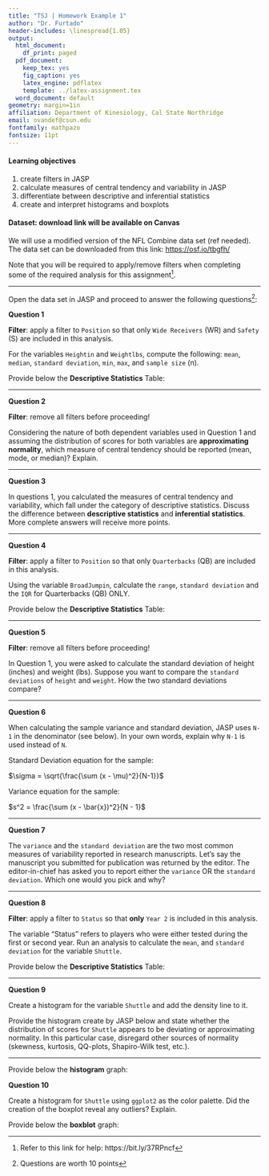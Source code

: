 ```yaml
---
title: "TSJ | Homework Example 1"
author: "Dr. Furtado"
header-includes: \linespread{1.05}
output:
  html_document:
    df_print: paged
  pdf_document:
    keep_tex: yes
    fig_caption: yes
    latex_engine: pdflatex
    template: ../latex-assignment.tex
  word_document: default
geometry: margin=1in
affiliation: Department of Kinesiology, Cal State Northridge
email: ovandef@csun.edu
fontfamily: mathpazo
fontsize: 11pt
---
```


#### Learning objectives

1. create filters in JASP
2. calculate measures of central tendency and variability in JASP
3. differentiate between descriptive and inferential statistics
4. create and interpret histograms and boxplots

#### Dataset: download link will be available on Canvas

We will use a modified version of the NFL Combine data set (ref needed). The data set can be downloaded from this link: [https://osf.io/tbgfh/](https://osf.io/tbgfh/)

Note that you will be required to apply/remove filters when completing some of the required analysis for this assignment^[Refer to this link for help: https://bit.ly/37RPncf].

------------------------------------------------------------------------

Open the data set in JASP and proceed to answer the following questions^[Questions are worth 10 points]:

**Question 1**

**Filter**: apply a filter to `Position` so that only `Wide Receivers` (WR) and `Safety` (S) are included in this analysis.

For the variables `Heightin` and `Weightlbs`, compute the following: `mean`, `median`, `standard deviation`, `min`, `max`, and `sample size` (n).

Provide below the **Descriptive Statistics** Table:

```{=tex}
\begin{table}[h]
    \centering
    \caption{Descriptive Statistics - DEMONSTRATION}
    \label{tab:descriptiveStatistics}
    {
        \begin{tabular}{lrrrr}
            \toprule
            \multicolumn{1}{c}{} & \multicolumn{2}{c}{Heightin} & \multicolumn{2}{c}{Weightlbs} \\
            \cline{2-3}\cline{4-5}
             & S & WR & S & WR  \\
            \cmidrule[0.4pt]{1-5}
            Valid & 25 & 43 & 25 & 43  \\
            Missing & 0 & 0 & 0 & 0  \\
            Mean & 71.920 & 72.674 & 206.320 & 203.651  \\
            Median & 72.000 & 73.000 & 207.000 & 202.000  \\
            Std. Deviation & 1.681 & 1.835 & 7.609 & 11.284  \\
            Minimum & 69.000 & 69.000 & 191.000 & 182.000  \\
            Maximum & 76.000 & 76.000 & 218.000 & 234.000  \\
            \bottomrule
        \end{tabular}
    }
\end{table}
```

------------------------------------------------------------------------

**Question 2**

**Filter**: remove all filters before proceeding!

Considering the nature of both dependent variables used in Question 1 and assuming the distribution of scores for both variables are **approximating normality**, which measure of central tendency should be reported (mean, mode, or median)? Explain.

------------------------------------------------------------------------

**Question 3**

In questions 1, you calculated the measures of central tendency and variability, which fall under the category of descriptive statistics. Discuss the difference between **descriptive statistics** and **inferential statistics**. More complete answers will receive more points.

------------------------------------------------------------------------

**Question 4**

**Filter**: apply a filter to `Position` so that only `Quarterbacks` (QB) are included in this analysis.

Using the variable `BroadJumpin`, calculate the `range`, `standard deviation` and the `IQR` for Quarterbacks (QB) ONLY.

Provide below the **Descriptive Statistics** Table:

```{=tex}
\begin{table}[h]
    \centering
    \caption{Descriptive Statistics - DEMONSTRATION}
    \label{tab:descriptiveStatistics}
    {
        \begin{tabular}{lrrrr}
            \toprule
            \multicolumn{1}{c}{} & \multicolumn{2}{c}{Heightin} & \multicolumn{2}{c}{Weightlbs} \\
            \cline{2-3}\cline{4-5}
             & S & WR & S & WR  \\
            \cmidrule[0.4pt]{1-5}
            Valid & 25 & 43 & 25 & 43  \\
            Missing & 0 & 0 & 0 & 0  \\
            Mean & 71.920 & 72.674 & 206.320 & 203.651  \\
            Median & 72.000 & 73.000 & 207.000 & 202.000  \\
            Std. Deviation & 1.681 & 1.835 & 7.609 & 11.284  \\
            Minimum & 69.000 & 69.000 & 191.000 & 182.000  \\
            Maximum & 76.000 & 76.000 & 218.000 & 234.000  \\
            \bottomrule
        \end{tabular}
    }
\end{table}
```

------------------------------------------------------------------------

**Question 5**

**Filter**: remove all filters before proceeding!

In Question 1, you were asked to calculate the standard deviation of height (inches) and weight (lbs). Suppose you want to compare the `standard deviations` of `height` and `weight`. How the two standard deviations compare?

------------------------------------------------------------------------

**Question 6**

When calculating the sample variance and standard deviation, JASP uses `N-1` in the denominator (see below). In your own words, explain why `N-1` is used instead of `N`.

Standard Deviation equation for the sample:

$\sigma = \sqrt{\frac{\sum (x - \mu)^2}{N-1}}$

Variance equation for the sample:

$s^2 = \frac{\sum (x - \bar{x})^2}{N - 1}$

------------------------------------------------------------------------

**Question 7**

The `variance` and the `standard deviation` are the two most common measures of variability reported in research manuscripts. Let's say the manuscript you submitted for publication was returned by the editor. The editor-in-chief has asked you to report either the `variance` OR the `standard deviation`. Which one would you pick and why?

------------------------------------------------------------------------

**Question 8**

**Filter**: apply a filter to `Status` so that **only** `Year 2` is included in this analysis.

The variable "Status" refers to players who were either tested during the first or second year. Run an analysis to calculate the `mean`, and `standard deviation` for the variable `Shuttle`.

Provide below the **Descriptive Statistics** Table:

```{=tex}
\begin{table}[h]
    \centering
    \caption{Descriptive Statistics - DEMONSTRATION}
    \label{tab:descriptiveStatistics}
    {
        \begin{tabular}{lr}
            \toprule
             & Shuttle  \\
            \cmidrule[0.4pt]{1-2}
            Valid & 78  \\
            Missing & 42  \\
            Mean & 4.433  \\
            Std. Deviation & 0.266  \\
            \bottomrule
        \end{tabular}
    }
\end{table}
```

------------------------------------------------------------------------

**Question 9**

Create a histogram for the variable `Shuttle` and add the density line to it.

Provide the histogram create by JASP below and state whether the distribution of scores for `Shuttle` appears to be deviating or approximating normality. In this particular case, disregard other sources of normality (skewness, kurtosis, QQ-plots, Shapiro-Wilk test, etc.).

----

Provide below the **histogram** graph:

**Question 10**

Create a histogram for `Shuttle` using `ggplot2` as the color palette. Did the creation of the boxplot reveal any outliers? Explain.

Provide below the **boxblot** graph:
